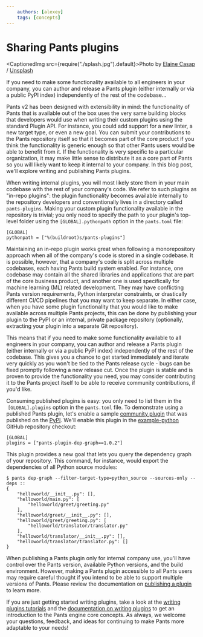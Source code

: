 ```yaml
---
    authors: [alexey]
    tags: [concepts]
---
```


# Sharing Pants plugins

<CaptionedImg src={require("./splash.jpg").default}>Photo by [Elaine Casap](https://unsplash.com/@ecasap?utm_source=ghost&utm_medium=referral&utm_campaign=api-credit) / [Unsplash](https://unsplash.com/?utm_source=ghost&utm_medium=referral&utm_campaign=api-credit)</CaptionedImg>

If you need to make some functionality available to all engineers in your company, you can author and release a Pants plugin (either internally or via a public PyPI index) independently of the rest of the codebase...

<!--truncate-->

Pants v2 has been designed with extensibility in mind: the functionality of Pants that is available out of the box uses the very same building blocks that developers would use when writing their custom plugins using the standard Plugin API. For instance, you could add support for a new linter, a new target type, or even a new goal. You can submit your contributions to the Pants repository itself so that it becomes part of the core product if you think the functionality is generic enough so that other Pants users would be able to benefit from it. If the functionality is very specific to a particular organization, it may make little sense to distribute it as a core part of Pants so you will likely want to keep it internal to your company. In this blog post, we'll explore writing and publishing Pants plugins.

When writing internal plugins, you will most likely store them in your main codebase with the rest of your company's code. We refer to such plugins as "in-repo plugins": the plugin functionality becomes available internally to the repository developers and conventionally lives in a directory called `pants-plugins`. Making your custom plugin functionality available in the repository is trivial; you only need to specify the path to your plugin's top-level folder using the `[GLOBAL].pythonpath` option in the `pants.toml` file:

```
[GLOBAL]
pythonpath = ["%(buildroot)s/pants-plugins"]
```

Maintaining an in-repo plugin works great when following a monorepository approach when all of the company's code is stored in a single codebase. It is possible, however, that a company's code is split across multiple codebases, each having Pants build system enabled. For instance, one codebase may contain all the shared libraries and applications that are part of the core business product, and another one is used specifically for machine learning (ML) related development. They may have conflicting Pants version requirements, Python interpreter constraints, or drastically different CI/CD pipelines that you may want to keep separate. In either case, when you have some plugin functionality that you would like to make available across multiple Pants projects, this can be done by publishing your plugin to the PyPI or an internal, private package repository (optionally, extracting your plugin into a separate Git repository).

This means that if you need to make some functionality available to all engineers in your company, you can author and release a Pants plugin (either internally or via a public PyPI index) independently of the rest of the codebase. This gives you a chance to get started immediately and iterate very quickly as you won't be tied to the Pants release cycle - bugs can be fixed promptly following a new release cut. Once the plugin is stable and is proven to provide the functionality you need, you may consider contributing it to the Pants project itself to be able to receive community contributions, if you'd like.

Consuming published plugins is easy: you only need to list them in the  `[GLOBAL].plugins` option in the `pants.toml` file. To demonstrate using a published Pants plugin, let's enable a sample [community plugin](https://github.com/AlexTereshenkov/pants-dep-graph) that was published on the [PyPI](https://pypi.org/project/pants-plugin-dep-graph/). We'll enable this plugin in the [example-python](https://github.com/pantsbuild/example-python) GitHub repository checkout:

```
[GLOBAL]
plugins = ["pants-plugin-dep-graph==1.0.2"]
```

This plugin provides a new goal that lets you query the dependency graph of your repository. This command, for instance, would export the dependencies of all Python source modules:

```
$ pants dep-graph --filter-target-type=python_source --sources-only --deps ::
{
    "helloworld/__init__.py": [],
    "helloworld/main.py": [
        "helloworld/greet/greeting.py"
    ],
    "helloworld/greet/__init__.py": [],
    "helloworld/greet/greeting.py": [
        "helloworld/translator/translator.py"
    ],
    "helloworld/translator/__init__.py": [],
    "helloworld/translator/translator.py": []
}
```

When publishing a Pants plugin only for internal company use, you'll have control over the Pants version, available Python versions, and the build environment. However, making a Pants plugin accessible to all Pants users may require careful thought if you intend to be able to support multiple versions of Pants. Please review the documentation on [publishing a plugin](https://www.pantsbuild.org/docs/plugins-overview#publishing-a-plugin) to learn more.

If you are just getting started writing plugins, take a look at the [writing plugins tutorials](https://www.pantsbuild.org/docs/create-a-new-goal) and the [documentation on writing plugins](https://www.pantsbuild.org/docs/plugins-overview) to get an introduction to the Pants engine core concepts. As always, we welcome your questions, feedback, and ideas for continuing to make Pants more adaptable to your needs!